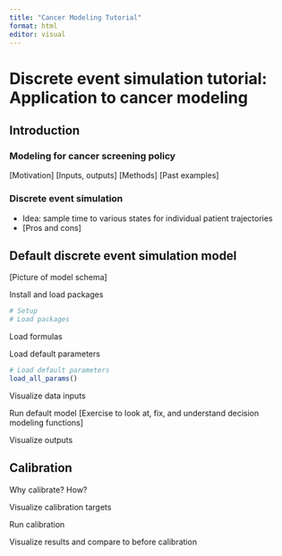 ```yaml
---
title: "Cancer Modeling Tutorial"
format: html
editor: visual
---
```


# Discrete event simulation tutorial: Application to cancer modeling

## Introduction

### Modeling for cancer screening policy

\[Motivation\] \[Inputs, outputs\] \[Methods\] \[Past examples\]

### Discrete event simulation

-   Idea: sample time to various states for individual patient trajectories
-   \[Pros and cons\]

## Default discrete event simulation model

\[Picture of model schema\]

Install and load packages

```r
# Setup
# Load packages
```

Load formulas

Load default parameters

```r
# Load default parameters
load_all_params()
```

Visualize data inputs

Run default model \[Exercise to look at, fix, and understand decision modeling functions\]

Visualize outputs

## Calibration

Why calibrate? How?

Visualize calibration targets

Run calibration

Visualize results and compare to before calibration
